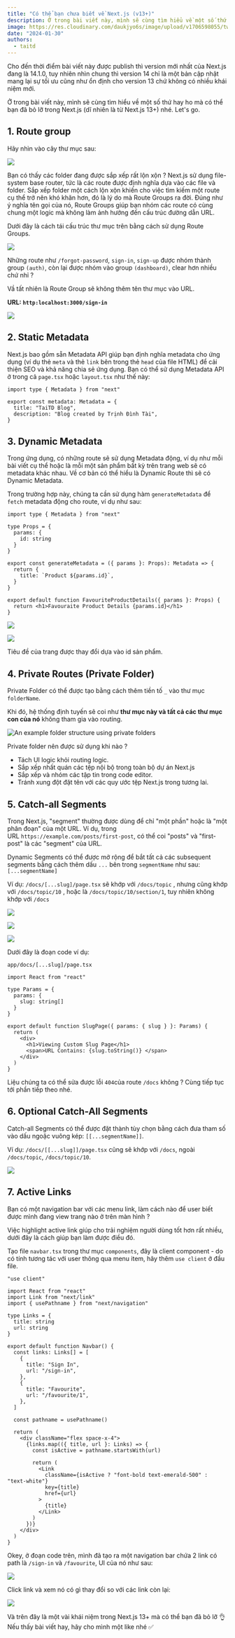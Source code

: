 ```yaml
---
title: "Có thể bạn chưa biết về Next.js (v13+)"
description: Ở trong bài viết này, mình sẽ cùng tìm hiểu về một số thứ hay ho mà có thể bạn đã bỏ lỡ trong Next.js (dĩ nhiên là từ Next.js 13+) nhé. Let's go.
image: https://res.cloudinary.com/daukjyo6s/image/upload/v1706598055/twitter-card_sznp94.png
date: "2024-01-30"
authors:
  - taitd
---
```


Cho đến thời điểm bài viết này được publish thì version mới nhất của Next.js đang là 14.1.0, tuy nhiên nhìn chung thì version 14 chỉ là một bản cập nhật mang lại sự tối ưu cũng như ổn định cho version 13 chứ không có nhiều khái niệm mới.

Ở trong bài viết này, mình sẽ cùng tìm hiểu về một số thứ hay ho mà có thể bạn đã bỏ lỡ trong Next.js (dĩ nhiên là từ Next.js 13+) nhé. Let's go.

## 1. Route group

Hãy nhìn vào cây thư mục sau:

![](https://miro.medium.com/v2/resize:fit:439/1*sH3RtYmOOApgi_au3cWfMw.png)

Bạn có thấy các folder đang được sắp xếp rất lộn xộn ? Next.js sử dụng file-system base router, tức là các route được định nghĩa dựa vào các file và folder. Sắp xếp folder một cách lộn xộn khiến cho việc tìm kiếm một route cụ thể trở nên khó khăn hơn, đó là lý do mà Route Groups ra đời.
Đúng như ý nghĩa tên gọi của nó, Route Groups giúp bạn nhóm các route có cùng chung một logic mà không làm ảnh hưởng đến cấu trúc đường dẫn URL.

Dưới đây là cách tái cấu trúc thư mục trên bằng cách sử dụng Route Groups.

![](https://miro.medium.com/v2/resize:fit:385/1*Z_ZV_c6bz2Xf7GCBnyHy1A.png)

Những route như `/forgot-password`, `sign-in`, `sign-up` được nhóm thành group `(auth)`, còn lại được nhóm vào group `(dashboard)`, clear hơn nhiều chứ nhỉ ?

Vầ tất nhiên là Route Group sẽ không thêm tên thư mục vào URL.

**URL: `http:localhost:3000/sign-in`**

![](https://miro.medium.com/v2/resize:fit:700/1*1WMIZOfbDdnna06KG4XKUw.png)

## 2. Static Metadata

Next.js bao gồm sẵn Metadata API giúp bạn định nghĩa metadata cho ứng dụng (ví dụ thẻ `meta` và thẻ `link` bên trong thẻ `head` của file HTML) để cải thiện SEO và khả năng chia sẻ ứng dụng.
Bạn có thể sử dụng Metadata API ở trong cả `page.tsx` hoặc `layout.tsx` như thế này:

```tsx
import type { Metadata } from "next"

export const metadata: Metadata = {
  title: "TaiTD Blog",
  description: "Blog created by Trịnh Đình Tài",
}
```

## 3. Dynamic Metadata

Trong ứng dụng, có những route sẽ sử dụng Metadata động, ví dụ như mỗi bài viết cụ thể hoặc là mỗi một sản phẩm bất kỳ trên trang web sẽ có metadata khác nhau. Về cơ bản có thể hiểu là Dynamic Route thì sẽ có Dynamic Metadata.

Trong trường hợp này, chúng ta cần sử dụng hàm `generateMetadata` để `fetch` metadata động cho route, ví dụ như sau:

```tsx
import type { Metadata } from "next"

type Props = {
  params: {
    id: string
  }
}

export const generateMetadata = ({ params }: Props): Metadata => {
  return {
    title: `Product ${params.id}`,
  }
}

export default function FavouriteProductDetails({ params }: Props) {
  return <h1>Favouraite Product Details {params.id}</h1>
}
```

![](https://miro.medium.com/v2/resize:fit:700/1*pkexHOETmHrlpnISi4NYjQ.png)

![](https://miro.medium.com/v2/resize:fit:700/1*F1-MbywRmhfdEiV3ZoEsgA.png)

Tiêu đề của trang được thay đổi dựa vào id sản phẩm.

## 4. Private Routes (Private Folder)

Private Folder có thể được tạo bằng cách thêm tiền tố `_` vào thư mục `folderName`.

Khi đó, hệ thống định tuyến sẽ coi như **thư mục này và tất cả các thư mục con của nó** không tham gia vào routing.

![An example folder structure using private folders](https://nextjs.org/_next/image?url=%2Fdocs%2Fdark%2Fproject-organization-private-folders.png&w=3840&q=75&dpl=dpl_6Qir2sLFUSLWxJxpLbUBoZRU9wXc)

Private folder nên được sử dụng khi nào ?

- Tách UI logic khỏi routing logic.
- Sắp xếp nhất quán các tệp nội bộ trong toàn bộ dự án Next.js
- Sắp xếp và nhóm các tập tin trong code editor.
- Tránh xung đột đặt tên với các quy ước tệp Next.js trong tương lai.

## 5. Catch-all Segments

Trong Next.js, "segment" thường được dùng để chỉ "một phần" hoặc là "một phân đoạn" của một URL. Ví dụ, trong URL `https://example.com/posts/first-post`, có thể coi "posts" và "first-post" là các "segment" của URL.

Dynamic Segments có thể được mở rộng để bắt tất cả các subsequent segments bằng cách thêm dấu `...` bên trong `segmentName` như sau: `[...segmentName]`

Ví dụ: `/docs/[...slug]/page.tsx` sẽ khớp với `/docs/topic` , nhưng cũng khớp với `/docs/topic/10` , hoặc là `/docs/topic/10/section/1`, tuy nhiên không khớp với `/docs`

![](https://miro.medium.com/v2/resize:fit:700/1*ecPaz26WH8zyuHGyfRzCzA.png)

![](https://miro.medium.com/v2/resize:fit:700/1*yEaLYbm_pXQ2_saMDo1-HA.png)

![](https://miro.medium.com/v2/resize:fit:692/1*Q-YRWaHa4-4OD0hHYVMImw.png)

Dưới đây là đoạn code ví dụ:

`app/docs/[...slug]/page.tsx`

```tsx
import React from "react"

type Params = {
  params: {
    slug: string[]
  }
}

export default function SlugPage({ params: { slug } }: Params) {
  return (
    <div>
      <h1>Viewing Custom Slug Page</h1>
      <span>URL Contains: {slug.toString()} </span>
    </div>
  )
}
```

Liệu chúng ta có thể sửa được lỗi `404`của route `/docs` không ? Cùng tiếp tục tới phần tiếp theo nhé.

## 6. Optional Catch-All Segments

Catch-all Segments có thể được đặt thành tùy chọn bằng cách đưa tham số vào dấu ngoặc vuông kép: `[[...segmentName]]`.

Ví dụ: `/docs/[[...slug]]/page.tsx` cũng sẽ khớp với `/docs`, ngoài `/docs/topic`, `/docs/topic/10`.

![](https://miro.medium.com/v2/resize:fit:603/1*Ojd3eOmtkmOoQd3GBKiRAg.png)

## 7. Active Links

Bạn có một navigation bar với các menu link, làm cách nào để user biết được mình đang view trang nào ở trên màn hình ?

Việc highlight active link giúp cho trải nghiệm người dùng tốt hơn rất nhiều, dưới đây là cách giúp bạn làm được điều đó.

Tạo file `navbar.tsx` trong thư mục `components`, đây là client component - do có tính tương tác với user thông qua menu item, hãy thêm `use client` ở đầu file.

```tsx
"use client"

import React from "react"
import Link from "next/link"
import { usePathname } from "next/navigation"

type Links = {
  title: string
  url: string
}

export default function Navbar() {
  const links: Links[] = [
    {
      title: "Sign In",
      url: "/sign-in",
    },
    {
      title: "Favourite",
      url: "/favourite/1",
    },
  ]

  const pathname = usePathname()

  return (
    <div className="flex space-x-4">
      {links.map(({ title, url }: Links) => {
        const isActive = pathname.startsWith(url)

        return (
          <Link
            className={isActive ? "font-bold text-emerald-500" : "text-white"}
            key={title}
            href={url}
          >
            {title}
          </Link>
        )
      })}
    </div>
  )
}
```

Okey, ở đoạn code trên, mình đã tạo ra một navigation bar chứa 2 link có path là `/sign-in` và `/favourite`, UI của nó như sau:

![](https://miro.medium.com/v2/resize:fit:581/1*DwZDyIkHyN8Sm-7Hh1wCww.png)

Click link và xem nó có gì thay đổi so với các link còn lại:

![](https://miro.medium.com/v2/resize:fit:668/1*VfvVhZXLMZ3nkLgIsCirsw.png)

Và trên đây là một vài khái niệm trong Next.js 13+ mà có thể bạn đã bỏ lỡ 👌  
Nếu thấy bài viết hay, hãy cho mình một like nhé ✅
